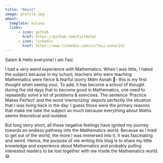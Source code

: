 ```yaml
---
title: "About"
image: profile.jpg
about:
  template: solana
  links:
      - icon: github
        href: https://github.com/FaizAzhar
      - icon: linkedin
        href: https://www.linkedin.com/in/faiz-azhar241
---
```


Salam & Hello everyone! I am Faiz.

I had a very weird experience with Mathematics. When I was little, I hated the subject because in my school, teachers who were teaching Mathematics were fierce & fearful (sorry Mdm Asnah 🙏- this is my first thought when seeing you). To add, it has become a school of thought during the old days that to become good in Mathematics, one need to repeatedly solve a lot of problems & exercises. The sentence 'Practice Makes Perfect' and the word 'memorizing' depicts perfectly the situation that I was living back in the day. I guess those were the primary reasons that make me hate the subject so much because everything about Maths seems theoretical and isolated.

But long story short, all these negative feelings have ignited my journey towards an endless pathway into the Mathematics world. Because as I tried to get out of the world, the more I was immersed into it. It was fascinating and weird. Hence, the purpose of me writing this blog is to share my little knowledge and experience about Mathematics and probably pulling interested readers to be lost together with me inside the Mathematics world. 😃
